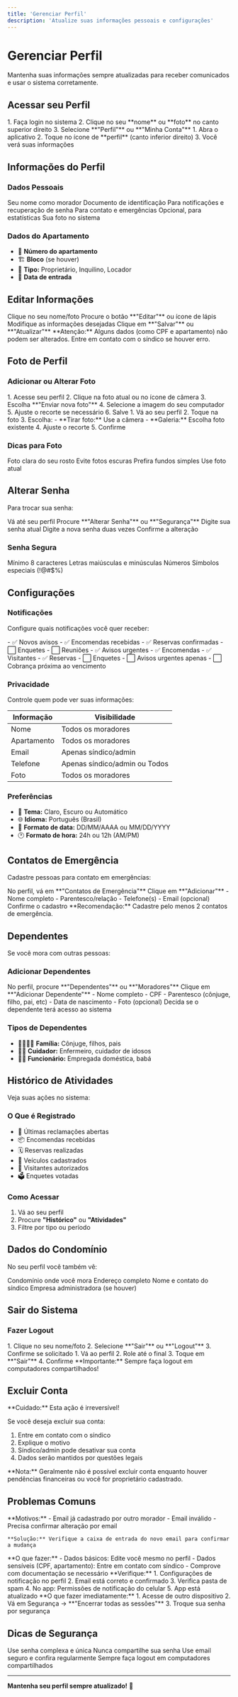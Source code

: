 ```yaml
---
title: 'Gerenciar Perfil'
description: 'Atualize suas informações pessoais e configurações'
---
```


# Gerenciar Perfil

Mantenha suas informações sempre atualizadas para receber comunicados e usar o sistema corretamente.

## Acessar seu Perfil

<Tabs>
  <Tab title="Pelo Site">
    1. Faça login no sistema
    2. Clique no seu **nome** ou **foto** no canto superior direito
    3. Selecione **"Perfil"** ou **"Minha Conta"**
  </Tab>
  
  <Tab title="Pelo App">
    1. Abra o aplicativo
    2. Toque no ícone de **perfil** (canto inferior direito)
    3. Você verá suas informações
  </Tab>
</Tabs>

## Informações do Perfil

### Dados Pessoais

<CardGroup cols={2}>
  <Card title="Nome Completo" icon="user">
    Seu nome como morador
  </Card>
  
  <Card title="CPF" icon="id-card">
    Documento de identificação
  </Card>
  
  <Card title="Email" icon="envelope">
    Para notificações e recuperação de senha
  </Card>
  
  <Card title="Telefone" icon="phone">
    Para contato e emergências
  </Card>
  
  <Card title="Data de Nascimento" icon="cake-candles">
    Opcional, para estatísticas
  </Card>
  
  <Card title="Foto de Perfil" icon="camera">
    Sua foto no sistema
  </Card>
</CardGroup>

### Dados do Apartamento

- 🏢 **Número do apartamento**
- 🏗️ **Bloco** (se houver)
- 👥 **Tipo:** Proprietário, Inquilino, Locador
- 📅 **Data de entrada**

## Editar Informações

<Steps>
  <Step title="Acesse seu Perfil">
    Clique no seu nome/foto
  </Step>
  
  <Step title="Clique em Editar">
    Procure o botão **"Editar"** ou ícone de lápis
  </Step>
  
  <Step title="Altere os Dados">
    Modifique as informações desejadas
  </Step>
  
  <Step title="Salve">
    Clique em **"Salvar"** ou **"Atualizar"**
  </Step>
</Steps>

<Warning>
  **Atenção:** Alguns dados (como CPF e apartamento) não podem ser alterados. Entre em contato com o síndico se houver erro.
</Warning>

## Foto de Perfil

### Adicionar ou Alterar Foto

<Tabs>
  <Tab title="Pelo Site">
    1. Acesse seu perfil
    2. Clique na foto atual ou no ícone de câmera
    3. Escolha **"Enviar nova foto"**
    4. Selecione a imagem do seu computador
    5. Ajuste o recorte se necessário
    6. Salve
  </Tab>
  
  <Tab title="Pelo App">
    1. Vá ao seu perfil
    2. Toque na foto
    3. Escolha:
       - **Tirar foto:** Use a câmera
       - **Galeria:** Escolha foto existente
    4. Ajuste o recorte
    5. Confirme
  </Tab>
</Tabs>

### Dicas para Foto

<CardGroup cols={2}>
  <Card title="Rosto Visível" icon="face-smile">
    Foto clara do seu rosto
  </Card>
  
  <Card title="Boa Iluminação" icon="sun">
    Evite fotos escuras
  </Card>
  
  <Card title="Fundo Neutro" icon="image">
    Prefira fundos simples
  </Card>
  
  <Card title="Foto Recente" icon="calendar">
    Use foto atual
  </Card>
</CardGroup>

## Alterar Senha

Para trocar sua senha:

<Steps>
  <Step title="Acesse Perfil">
    Vá até seu perfil
  </Step>
  
  <Step title="Configurações de Segurança">
    Procure **"Alterar Senha"** ou **"Segurança"**
  </Step>
  
  <Step title="Senha Atual">
    Digite sua senha atual
  </Step>
  
  <Step title="Nova Senha">
    Digite a nova senha duas vezes
  </Step>
  
  <Step title="Salve">
    Confirme a alteração
  </Step>
</Steps>

### Senha Segura

<Check>Mínimo 8 caracteres</Check>
<Check>Letras maiúsculas e minúsculas</Check>
<Check>Números</Check>
<Check>Símbolos especiais (!@#$%)</Check>

## Configurações

### Notificações

Configure quais notificações você quer receber:

<Tabs>
  <Tab title="Por Email">
    - ✅ Novos avisos
    - ✅ Encomendas recebidas
    - ✅ Reservas confirmadas
    - ⬜ Enquetes
    - ⬜ Reuniões
  </Tab>
  
  <Tab title="Push (App)">
    - ✅ Avisos urgentes
    - ✅ Encomendas
    - ✅ Visitantes
    - ✅ Reservas
    - ⬜ Enquetes
  </Tab>
  
  <Tab title="SMS">
    - ⬜ Avisos urgentes apenas
    - ⬜ Cobrança próxima ao vencimento
  </Tab>
</Tabs>

### Privacidade

Controle quem pode ver suas informações:

| Informação | Visibilidade |
|------------|--------------|
| Nome | Todos os moradores |
| Apartamento | Todos os moradores |
| Email | Apenas síndico/admin |
| Telefone | Apenas síndico/admin ou Todos |
| Foto | Todos os moradores |

### Preferências

- 🌙 **Tema:** Claro, Escuro ou Automático
- 🌐 **Idioma:** Português (Brasil)
- 📅 **Formato de data:** DD/MM/AAAA ou MM/DD/YYYY
- 🕐 **Formato de hora:** 24h ou 12h (AM/PM)

## Contatos de Emergência

Cadastre pessoas para contato em emergências:

<Steps>
  <Step title="Adicionar Contato">
    No perfil, vá em **"Contatos de Emergência"**
  </Step>
  
  <Step title="Novo Contato">
    Clique em **"Adicionar"**
  </Step>
  
  <Step title="Preencha">
    - Nome completo
    - Parentesco/relação
    - Telefone(s)
    - Email (opcional)
  </Step>
  
  <Step title="Salve">
    Confirme o cadastro
  </Step>
</Steps>

<Info>
  **Recomendação:** Cadastre pelo menos 2 contatos de emergência.
</Info>

## Dependentes

Se você mora com outras pessoas:

### Adicionar Dependentes

<Steps>
  <Step title="Acesse Dependentes">
    No perfil, procure **"Dependentes"** ou **"Moradores"**
  </Step>
  
  <Step title="Adicionar">
    Clique em **"Adicionar Dependente"**
  </Step>
  
  <Step title="Preencha Dados">
    - Nome completo
    - CPF
    - Parentesco (cônjuge, filho, pai, etc)
    - Data de nascimento
    - Foto (opcional)
  </Step>
  
  <Step title="Criar Acesso (Opcional)">
    Decida se o dependente terá acesso ao sistema
  </Step>
</Steps>

### Tipos de Dependentes

- 👨‍👩‍👧‍👦 **Família:** Cônjuge, filhos, pais
- 👨‍🦳 **Cuidador:** Enfermeiro, cuidador de idosos
- 👩‍🍳 **Funcionário:** Empregada doméstica, babá

## Histórico de Atividades

Veja suas ações no sistema:

### O Que é Registrado

- 📝 Últimas reclamações abertas
- 📦 Encomendas recebidas
- 🗓️ Reservas realizadas
- 🚗 Veículos cadastrados
- 👥 Visitantes autorizados
- 🗳️ Enquetes votadas

### Como Acessar

1. Vá ao seu perfil
2. Procure **"Histórico"** ou **"Atividades"**
3. Filtre por tipo ou período

## Dados do Condomínio

No seu perfil você também vê:

<CardGroup cols={2}>
  <Card title="Nome do Condomínio" icon="building">
    Condomínio onde você mora
  </Card>
  
  <Card title="Endereço" icon="location-dot">
    Endereço completo
  </Card>
  
  <Card title="Síndico" icon="user-tie">
    Nome e contato do síndico
  </Card>
  
  <Card title="Administradora" icon="briefcase">
    Empresa administradora (se houver)
  </Card>
</CardGroup>

## Sair do Sistema

### Fazer Logout

<Tabs>
  <Tab title="Pelo Site">
    1. Clique no seu nome/foto
    2. Selecione **"Sair"** ou **"Logout"**
    3. Confirme se solicitado
  </Tab>
  
  <Tab title="Pelo App">
    1. Vá ao perfil
    2. Role até o final
    3. Toque em **"Sair"**
    4. Confirme
  </Tab>
</Tabs>

<Warning>
  **Importante:** Sempre faça logout em computadores compartilhados!
</Warning>

## Excluir Conta

<Warning>
  **Cuidado:** Esta ação é irreversível!
</Warning>

Se você deseja excluir sua conta:

1. Entre em contato com o síndico
2. Explique o motivo
3. Síndico/admin pode desativar sua conta
4. Dados serão mantidos por questões legais

<Info>
  **Nota:** Geralmente não é possível excluir conta enquanto houver pendências financeiras ou você for proprietário cadastrado.
</Info>

## Problemas Comuns

<AccordionGroup>
  <Accordion title="Não consigo alterar meu email">
    **Motivos:**
    - Email já cadastrado por outro morador
    - Email inválido
    - Precisa confirmar alteração por email
    
    **Solução:** Verifique a caixa de entrada do novo email para confirmar a mudança
  </Accordion>
  
  <Accordion title="Meus dados estão incorretos">
    **O que fazer:**
    - Dados básicos: Edite você mesmo no perfil
    - Dados sensíveis (CPF, apartamento): Entre em contato com síndico
    - Comprove com documentação se necessário
  </Accordion>
  
  <Accordion title="Não recebo notificações">
    **Verifique:**
    1. Configurações de notificação no perfil
    2. Email está correto e confirmado
    3. Verifica pasta de spam
    4. No app: Permissões de notificação do celular
    5. App está atualizado
  </Accordion>
  
  <Accordion title="Esqueci de fazer logout em computador público">
    **O que fazer imediatamente:**
    1. Acesse de outro dispositivo
    2. Vá em Segurança → **"Encerrar todas as sessões"**
    3. Troque sua senha por segurança
  </Accordion>
</AccordionGroup>

## Dicas de Segurança

<CardGroup cols={2}>
  <Card title="Senha Forte" icon="lock">
    Use senha complexa e única
  </Card>
  
  <Card title="Não Compartilhe" icon="user-slash">
    Nunca compartilhe sua senha
  </Card>
  
  <Card title="Email Seguro" icon="shield">
    Use email seguro e confira regularmente
  </Card>
  
  <Card title="Logout em Públicos" icon="right-from-bracket">
    Sempre faça logout em computadores compartilhados
  </Card>
</CardGroup>

---

**Mantenha seu perfil sempre atualizado!** 👤

